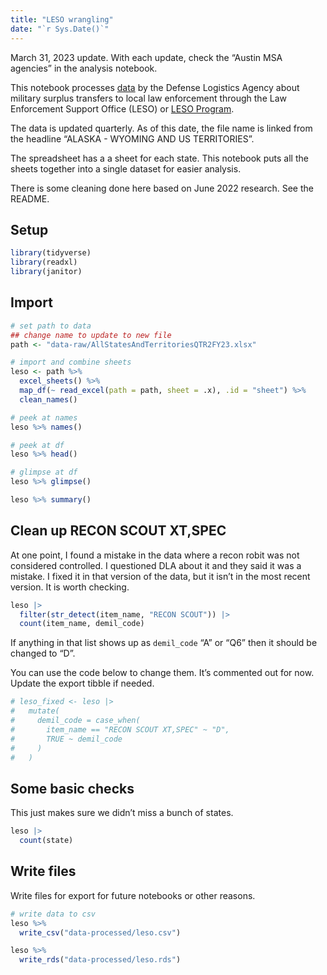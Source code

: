 ```yaml
---
title: "LESO wrangling"
date: "`r Sys.Date()`"
---
```


::: callout-warning
March 31, 2023 update. With each update, check the "Austin MSA agencies" in the analysis notebook.
:::

This notebook processes [data](https://www.dla.mil/DispositionServices/Offers/Reutilization/LawEnforcement/PublicInformation/) by the Defense Logistics Agency about military surplus transfers to local law enforcement through the Law Enforcement Support Office (LESO) or [LESO Program](https://www.dla.mil/DispositionServices/Offers/Reutilization/LawEnforcement/).

The data is updated quarterly. As of this date, the file name is linked from the headline "ALASKA - WYOMING AND US TERRITORIES".

The spreadsheet has a a sheet for each state. This notebook puts all the sheets together into a single dataset for easier analysis.

There is some cleaning done here based on June 2022 research. See the README.

## Setup

```r
library(tidyverse)
library(readxl)
library(janitor)
```

## Import

```r
# set path to data
## change name to update to new file
path <- "data-raw/AllStatesAndTerritoriesQTR2FY23.xlsx"

# import and combine sheets
leso <- path %>%
  excel_sheets() %>%
  map_df(~ read_excel(path = path, sheet = .x), .id = "sheet") %>% 
  clean_names()

# peek at names
leso %>% names()
```

```r
# peek at df
leso %>% head()

```

```r
# glimpse at df
leso %>% glimpse()
```

```r
leso %>% summary()
```

## Clean up RECON SCOUT XT,SPEC

At one point, I found a mistake in the data where a recon robit was not considered controlled. I questioned DLA about it and they said it was a mistake. I fixed it in that version of the data, but it isn't in the most recent version. It is worth checking.

```r
leso |> 
  filter(str_detect(item_name, "RECON SCOUT")) |> 
  count(item_name, demil_code)
```

If anything in that list shows up as `demil_code` "A" or "Q6" then it should be changed to "D".

You can use the code below to change them. It's commented out for now. Update the export tibble if needed.

```r
# leso_fixed <- leso |> 
#   mutate(
#     demil_code = case_when(
#       item_name == "RECON SCOUT XT,SPEC" ~ "D",
#       TRUE ~ demil_code
#     )
#   )
```


## Some basic checks

This just makes sure we didn't miss a bunch of states.

```r
leso |> 
  count(state)
```


## Write files

Write files for export for future notebooks or other reasons.

```r

# write data to csv
leso %>% 
  write_csv("data-processed/leso.csv")

leso %>% 
  write_rds("data-processed/leso.rds")
```


